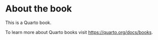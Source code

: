 # About the book {.unnumbered}

This is a Quarto book.

To learn more about Quarto books visit <https://quarto.org/docs/books>.
